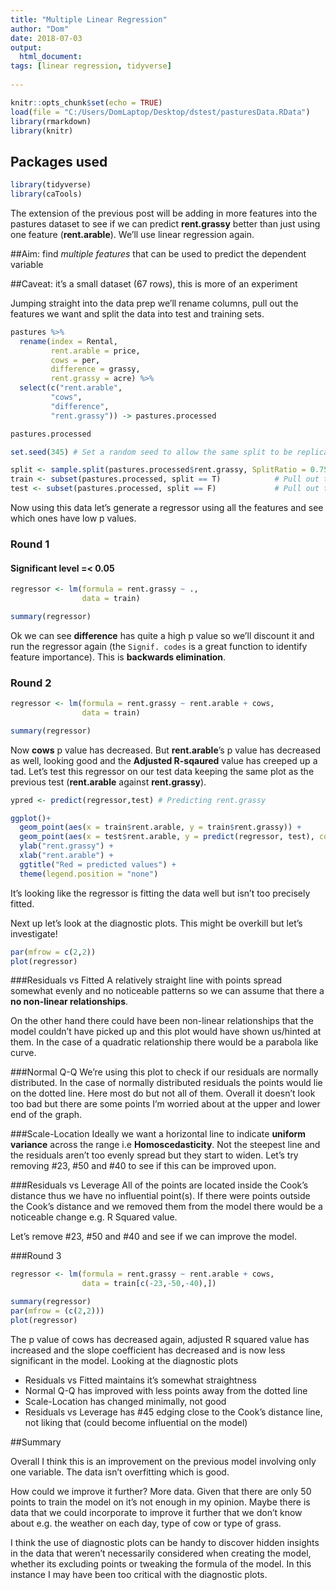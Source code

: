 ```yaml
---
title: "Multiple Linear Regression"
author: "Dom"
date: 2018-07-03
output:
  html_document:
tags: [linear regression, tidyverse]
      
---
```


```r
knitr::opts_chunk$set(echo = TRUE)
load(file = "C:/Users/DomLaptop/Desktop/dstest/pasturesData.RData")
library(rmarkdown)
library(knitr)
```

## Packages used
```r
library(tidyverse)
library(caTools)
```

The extension of the previous post will be adding in more features into the pastures dataset to see if we can predict **rent.grassy** better than just using one feature (**rent.arable**). We'll use linear regression again.

##Aim: find *multiple features* that can be used to predict the dependent variable

##Caveat: it's a small dataset (67 rows), this is more of an experiment

Jumping straight into the data prep we'll rename columns, pull out the features we want and split the data into test and training sets.

```r
pastures %>%
  rename(index = Rental,
         rent.arable = price,
         cows = per,
         difference = grassy,
         rent.grassy = acre) %>%
  select(c("rent.arable",
         "cows",
         "difference",
         "rent.grassy")) -> pastures.processed

pastures.processed
```

```r
set.seed(345) # Set a random seed to allow the same split to be replicated

split <- sample.split(pastures.processed$rent.grassy, SplitRatio = 0.75) # Assign T/F to each row (100%)
train <- subset(pastures.processed, split == T)            # Pull out those that have T (75%)
test <- subset(pastures.processed, split == F)             # Pull out those that have F (25%)
```

Now using this data let's generate a regressor using all the features and see which ones have low p values.

### Round 1

#### Significant level =< 0.05

```r
regressor <- lm(formula = rent.grassy ~ .,
                data = train)

summary(regressor)
```

Ok we can see **difference** has quite a high p value so we'll discount it and run the regressor again (the ``Signif. codes`` is a great function to identify feature importance). This is **backwards elimination**.

### Round 2

```r
regressor <- lm(formula = rent.grassy ~ rent.arable + cows,
                data = train)

summary(regressor)
```

Now **cows** p value has decreased. But **rent.arable**'s p value has decreased as well, looking good and the **Adjusted R-sqaured** value has creeped up a tad. Let's test this regressor on our test data keeping the same plot as the previous test (**rent.arable** against **rent.grassy**).

```r
ypred <- predict(regressor,test) # Predicting rent.grassy

ggplot()+
  geom_point(aes(x = train$rent.arable, y = train$rent.grassy)) +
  geom_point(aes(x = test$rent.arable, y = predict(regressor, test), color = "red")) +
  ylab("rent.grassy") +
  xlab("rent.arable") +
  ggtitle("Red = predicted values") +
  theme(legend.position = "none")
```

It's looking like the regressor is fitting the data well but isn't too precisely fitted.
<p>
Next up let's look at the diagnostic plots. This might be overkill but let's investigate!

```r
par(mfrow = c(2,2))
plot(regressor)
```

###Residuals vs Fitted
A relatively straight line with points spread somewhat evenly and no noticeable patterns so we can assume that there a **no non-linear relationships**. 
<p>
On the other hand there could have been non-linear relationships that the model couldn't have picked up and this plot would have shown us/hinted at them. In the case of a quadratic relationship there would be a parabola like curve.

###Normal Q-Q
We're using this plot to check if our residuals are normally distributed. In the case of normally distributed residuals the points would lie on the dotted line. Here most do but not all of them. Overall it doesn't look too bad but there are some points I'm worried about at the upper and lower end of the graph.

###Scale-Location
Ideally we want a horizontal line to indicate **uniform variance** across the range i.e **Homoscedasticity**. Not the steepest line and the residuals aren't too evenly spread but they start to widen. Let's try removing #23, #50 and #40 to see if this can be improved upon.

###Residuals vs Leverage
All of the points are located inside the Cook's distance thus we have no influential point(s). If there were points outside the Cook's distance and we removed them from the model there would be a noticeable change e.g. R Squared value.
<p>
<p>

Let's remove #23, #50 and #40 and see if we can improve the model.

###Round 3

```r
regressor <- lm(formula = rent.grassy ~ rent.arable + cows,
                data = train[c(-23,-50,-40),])

summary(regressor)
par(mfrow = (c(2,2)))
plot(regressor)
```

The p value of cows has decreased again, adjusted R squared value has increased and the slope coefficient has decreased and is now less significant in the model. Looking at the diagnostic plots

* Residuals vs Fitted maintains it's somewhat straightness
* Normal Q-Q has improved with less points away from the dotted line
* Scale-Location has changed minimally, not good
* Residuals vs Leverage has #45 edging close to the Cook's distance line, not liking that (could become influential on the model)

##Summary

Overall I think this is an improvement on the previous model involving only one variable. The data isn't overfitting which is good.
<p>
How could we improve it further? More data. Given that there are only 50 points to train the model on it's not enough in my opinion. Maybe there is data that we could incorporate to improve it further that we don't know about e.g. the weather on each day, type of cow or type of grass.

I think the use of diagnostic plots can be handy to discover hidden insights in the data that weren't necessarily considered when creating the model, whether its excluding points or tweaking the formula of the model. In this instance I may have been too critical with the diagnostic plots.